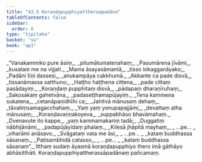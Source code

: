 ```yaml
---
title: "43.5 Koraṇḍapupphiyattheraapadāna"
tableOfContents: false
sidebar:
  order: 6
type: "tipitaka"
basket: "su"
book: "ap1"
---
```



<DynamicBreadcrumb />

<Division number="68" book="ap1">

<Paragraph number="5545" type="verses" book="ap1">
_“Vanakammiko pure āsiṃ,_  
_pitumātumatenahaṃ;_  
_Pasumārena jīvāmi,_  
_kusalaṃ me na vijjati._  

</Paragraph>

</Division>
<Division number="69" book="ap1">

<Paragraph number="5546" type="verses" book="ap1">
_Mama āsayasāmantā,_  
_tisso lokagganāyako;_  
_Padāni tīṇi dassesi,_  
_anukampāya cakkhumā._  

</Paragraph>

</Division>
<Division number="70" book="ap1">

<Paragraph number="5547" type="verses" book="ap1">
_Akkante ca pade disvā,_  
_tissanāmassa satthuno;_  
_Haṭṭho haṭṭhena cittena,_  
_pade cittaṃ pasādayiṃ._  

</Paragraph>

</Division>
<Division number="71" book="ap1">

<Paragraph number="5548" type="verses" book="ap1">
_Koraṇḍaṃ pupphitaṃ disvā,_  
_pādapaṃ dharaṇīruhaṃ;_  
_Sakosakaṃ gahetvāna,_  
_padaseṭṭhamapūjayiṃ._  

</Paragraph>

</Division>
<Division number="72" book="ap1">

<Paragraph number="5549" type="verses" book="ap1">
_Tena kammena sukatena,_  
_cetanāpaṇidhīhi ca;_  
_Jahitvā mānusaṃ dehaṃ,_  
_tāvatiṃsamagacchahaṃ._  

</Paragraph>

</Division>
<Division number="73" book="ap1">

<Paragraph number="5550" type="verses" book="ap1">
_Yaṃ yaṃ yonupapajjāmi,_  
_devattaṃ atha mānusaṃ;_  
_Koraṇḍavaṇṇakoyeva,_  
_suppabhāso bhavāmahaṃ._  

</Paragraph>

</Division>
<Division number="74" book="ap1">

<Paragraph number="5551" type="verses" book="ap1">
_Dvenavute ito kappe,_  
_yaṃ kammamakariṃ tadā;_  
_Duggatiṃ nābhijānāmi,_  
_padapūjāyidaṃ phalaṃ._  

</Paragraph>

</Division>
<Division number="75" book="ap1">

<Paragraph number="5552" type="verses" book="ap1">
_Kilesā jhāpitā mayhaṃ,_  
_ …pe… _  
_viharāmi anāsavo._  

</Paragraph>

</Division>
<Division number="76" book="ap1">

<Paragraph number="5553" type="verses" book="ap1">
_Svāgataṃ vata me āsi,_  
_ …pe… _  
_kataṃ buddhassa sāsanaṃ._  

</Paragraph>

</Division>
<Division number="77" book="ap1">

<Paragraph number="5554" type="verses" book="ap1">
_Paṭisambhidā catasso,_  
_ …pe… _  
_kataṃ buddhassa sāsanaṃ”._  

</Paragraph>

<Paragraph number="5555" book="ap1">
Itthaṃ sudaṃ āyasmā koraṇḍapupphiyo thero imā gāthāyo abhāsitthāti.

</Paragraph>
</Division>

<Paragraph number="5556" type="center" book="ap1">
Koraṇḍapupphiyattherassāpadānaṃ pañcamaṃ.
</Paragraph>